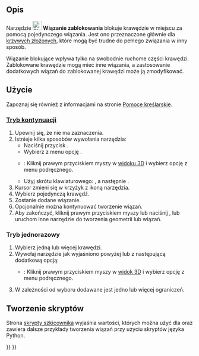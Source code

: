 <languages/>

{{Docnav/pl
|[[Sketcher_ConstrainSymmetric/pl|Wiązanie symetrii]]
|[[Sketcher_ConstrainSnellsLaw/pl|Wiązanie prawo Snell'a]]
|[[Sketcher_Workbench/pl|środowisko pracy Szkicownik]]
|IconL=Constraint_Symmetric.svg
|IconR=Sketcher_ConstrainSnellsLaw.svg‎
|IconC=Workbench_Sketcher.svg
}}

{{GuiCommand/pl
|Name=Sketcher ConstrainBlock
|Name/pl=Szkicownik: Wiązanie zablokowania
|MenuLocation=Szkic → Wiązania szkicownika → Wiązanie zablokowania
|Workbenches=[[Sketcher_Workbench/pl|Szkicownik]]
|Shortcut={{KEY|K}} {{KEY|B}}
|Version=0.17
|SeeAlso=[[Sketcher_ConstrainLock/pl|Wiązanie blokady odległości]]
}}

<span id="Description"></span>
==Opis==

Narzędzie [[Image:Sketcher_ConstrainBlock.svg|24px]] '''Wiązanie zablokowania''' blokuje krawędzie w miejscu za pomocą pojedynczego wiązania. Jest ono przeznaczone głównie dla [[Sketcher_CreateBSpline/p|krzywych złożonych]], które mogą być trudne do pełnego związania w inny sposób.

Wiązanie blokujące wpływa tylko na swobodnie ruchome części krawędzi. Zablokowane krawędzie mogą mieć inne wiązania, a zastosowanie dodatkowych wiązań do zablokowanej krawędzi może ją zmodyfikować.

<span id="Usage"></span>
==Użycie==

Zapoznaj się również z informacjami na stronie [[Sketcher_Workbench/pl#Pomoce_kreślarskie|Pomoce kreślarskie]].

<span id="Continue_mode"></span>
===[[Sketcher_Workbench/pl#Tryby_kontynuacji|Tryb kontynuacji]]===

# Upewnij się, że nie ma zaznaczenia.
# Istnieje kilka sposobów wywołania narzędzia:
#* Naciśnij przycisk {{Button|[[Image:Sketcher_ConstrainBlock.svg|16px]] '''Wiązanie zablokowania'''}}.
#* Wybierz z menu opcję {{MenuCommand|Szkic → Wiązania szkicownika → [[Image:Sketcher_ConstrainBlock.svg|16px]] Wiązanie zablokowania}}.
#* {{Version/pl|1.0}}: Kliknij prawym przyciskiem myszy w [[3D_view/pl|widoku 3D]] i wybierz opcję {{MenuCommand|Wiązanie → [[Image:Sketcher_ConstrainBlock.svg|16px]] Wiązanie zablokowania}} z menu podręcznego.
#* Użyj skrótu klawiaturowego: {{KEY|K}}, a następnie {{KEY|B}}.
# Kursor zmieni się w krzyżyk z ikoną narzędzia.
# Wybierz pojedynczą krawędź.
# Zostanie dodane wiązanie.
# Opcjonalnie można kontynuować tworzenie wiązań.
# Aby zakończyć, kliknij prawym przyciskiem myszy lub naciśnij {{KEY|Esc}}, lub uruchom inne narzędzie do tworzenia geometrii lub wiązań.

<span id="Run-once_mode"></span>
===Tryb jednorazowy===

<div class="mw-translate-fuzzy">
# Wybierz jedną lub więcej krawędzi.
# Wywołaj narzędzie jak wyjaśniono powyżej lub z następującą dodatkową opcją:
#* {{Version/pl|1.0}}: Kliknij prawym przyciskiem myszy w [[3D_view/pl|widok 3D]] i wybierz opcję {{MenuCommand|[[Image:Sketcher_ConstrainBlock.svg|16px]] Wiązanie zablokowania}} z menu podręcznego.
# W zależności od wyboru dodawane jest jedno lub więcej ograniczeń.
</div>

<span id="Scripting"></span>
==Tworzenie skryptów==

{{Code|code=Sketch.addConstraint(Sketcher.Constraint('Block', Edge))}}

Strona [[Sketcher_scripting/pl|skrypty szkicownika]] wyjaśnia wartości, których można użyć dla {{incode|Krawędzi}} oraz zawiera dalsze przykłady tworzenia wiązań przy użyciu skryptów języka Python.


{{Docnav/pl
|[[Sketcher_ConstrainSymmetric/pl|Wiązanie symetrii]]
|[[Sketcher_ConstrainSnellsLaw/pl|Wiązanie prawo Snell'a]]
|[[Sketcher_Workbench/pl|środowisko pracy Szkicownik]]
|IconL=Constraint_Symmetric.svg
|IconR=Sketcher_ConstrainSnellsLaw.svg‎
|IconC=Workbench_Sketcher.svg
}}

{{Sketcher_Tools_navi{{#translation:}}}}
{{Userdocnavi{{#translation:}}}}